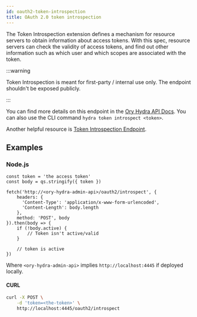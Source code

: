 ```yaml
---
id: oauth2-token-introspection
title: OAuth 2.0 token introspection
---
```


The Token Introspection extension defines a mechanism for resource servers to obtain information about access tokens. With this
spec, resource servers can check the validity of access tokens, and find out other information such as which user and which scopes
are associated with the token.

:::warning

Token Introspection is meant for first-party / internal use only. The endpoint shouldn't be exposed publicly.

:::

You can find more details on this endpoint in the [Ory Hydra API Docs](https://www.ory.sh/hydra/docs/reference/api). You can also
use the CLI command `hydra token introspect <token>`.

Another helpful resource is [Token Introspection Endpoint](https://www.oauth.com/oauth2-servers/token-introspection-endpoint/).

## Examples

### Node.js

```
const token = 'the access token'
const body = qs.stringify({ token })

fetch('http://<ory-hydra-admin-api>/oauth2/introspect', {
    headers: {
      'Content-Type': 'application/x-www-form-urlencoded',
      'Content-Length': body.length
    },
    method: 'POST', body
}).then(body => {
    if (!body.active) {
        // Token isn't active/valid
    }

    // token is active
})
```

Where `<ory-hydra-admin-api>` implies `http://localhost:4445` if deployed locally.

#### CURL

```sh
curl -X POST \
    -d 'token=<the-token>' \
    http://localhost:4445/oauth2/introspect
```
